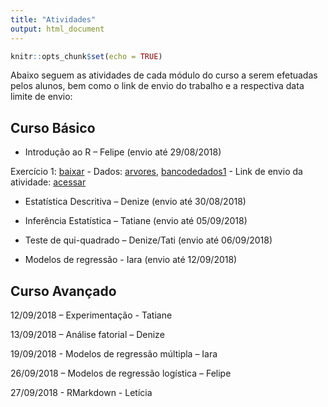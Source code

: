 ```yaml
---
title: "Atividades"
output: html_document
---
```


```r
knitr::opts_chunk$set(echo = TRUE)
```

Abaixo seguem as atividades de cada módulo do curso a serem efetuadas pelos alunos, bem como o link de envio do trabalho e a respectiva data limite de envio:

## Curso Básico

- Introdução ao R – Felipe (envio até 29/08/2018)

Exercício 1: [baixar](roteiro_atividade-1_2018-2.docx) - Dados: [arvores](arvores.xlsx), [bancodedados1](bancodedados11.xlsx) - Link de envio da atividade: [acessar](https://docs.google.com/forms/d/e/1FAIpQLSdqWi3KvJoe9n5eb-FaM4JFNfylRB_3O6zpP--7HB-K2X7LSw/viewform)

- Estatística Descritiva – Denize (envio até 30/08/2018)

- Inferência Estatística – Tatiane (envio até 05/09/2018)

- Teste de qui-quadrado – Denize/Tati (envio até 06/09/2018)

- Modelos de regressão - Iara (envio até 12/09/2018)
 
## Curso Avançado


12/09/2018 – Experimentação - Tatiane

13/09/2018 – Análise fatorial – Denize

19/09/2018 - Modelos de regressão múltipla – Iara

26/09/2018 – Modelos de regressão logística – Felipe

27/09/2018 - RMarkdown - Letícia


